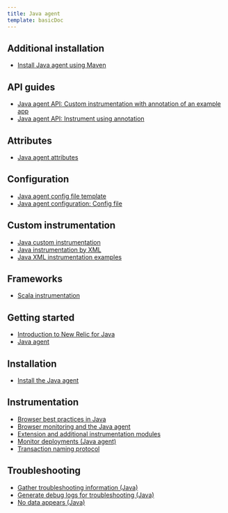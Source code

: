 ```yaml
---
title: Java agent
template: basicDoc
---
```


## Additional installation

* [Install Java agent using Maven](/docs/agents/java-agent/additional-installation/install-java-agent-using-maven)

## API guides

* [Java agent API: Custom instrumentation with annotation of an example app](/docs/agents/java-agent/api-guides/java-agent-api-custom-instrumentation-annotation-example-app)
* [Java agent API: Instrument using annotation](/docs/agents/java-agent/api-guides/java-agent-api-instrument-using-annotation)

## Attributes

* [Java agent attributes](/docs/agents/java-agent/attributes/java-agent-attributes)

## Configuration

* [Java agent config file template](/docs/agents/java-agent/configuration/java-agent-config-file-template)
* [Java agent configuration: Config file](/docs/agents/java-agent/configuration/java-agent-configuration-config-file)

## Custom instrumentation

* [Java custom instrumentation](/docs/agents/java-agent/custom-instrumentation/java-custom-instrumentation)
* [Java instrumentation by XML](/docs/agents/java-agent/custom-instrumentation/java-instrumentation-xml)
* [Java XML instrumentation examples](/docs/agents/java-agent/custom-instrumentation/java-xml-instrumentation-examples)

## Frameworks

* [Scala instrumentation](/docs/agents/java-agent/frameworks/scala-installation-java)

## Getting started

* [Introduction to New Relic for Java](/docs/agents/java-agent/getting-started/introduction-new-relic-java)
* [Java agent](/docs/agents/java-agent)

## Installation

* [Install the Java agent](/docs/agents/java-agent/installation/install-java-agent)

## Instrumentation

* [Browser best practices in Java](/docs/agents/java-agent/instrumentation/browser-best-practices-java)
* [Browser monitoring and the Java agent](/docs/agents/java-agent/instrumentation/browser-monitoring-java-agent)
* [Extension and additional instrumentation modules](/docs/agents/java-agent/instrumentation/extension-additional-instrumentation-modules)
* [Monitor deployments (Java agent)](/docs/agents/java-agent/instrumentation/monitor-deployments-java-agent)
* [Transaction naming protocol](/docs/agents/java-agent/instrumentation/transaction-naming-protocol)

## Troubleshooting

* [Gather troubleshooting information (Java)](/docs/agents/java-agent/troubleshooting/gather-troubleshooting-information-java)
* [Generate debug logs for troubleshooting (Java)](/docs/agents/java-agent/troubleshooting/generate-debug-logs-troubleshooting-java)
* [No data appears (Java)](/docs/agents/java-agent/troubleshooting/no-data-appears-java)
